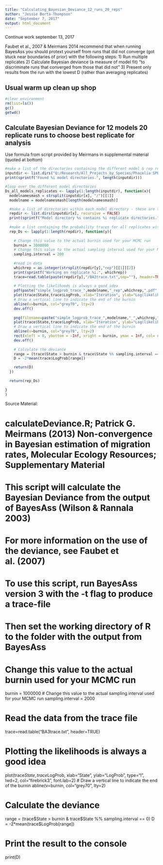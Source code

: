 ```yaml
---
title: "Calculating_Bayesian_Deviance_12_runs_20_reps"
author: "Jessie Berta-Thompson"
date: "September 7, 2017"
output: html_document
---
```

Continue work september 13, 2017

Faubet et al., 2007 & Meirmans 2014 recommend that when running BayesAss you should protext yourself from runs that did not converge (got stuck near boundaries of prior) with the following steps:
1) Run  multiple replicates
2) Calculate Bayesian deviance (a measure of model fit) "to discriminate runs that converged from those that did not"
3) Present only results from the run with the lowest D (rather than averaging replicates)


## Usual warm up clean up shop
```r
#clear environment
rm(list=ls())
gc()
getwd()

```

## Calculate Bayesian Deviance for 12 models 20 replicate runs to choose best replicate for analysis
Use formula from script provided by Meirmans in supplemental material (quoted at bottom)
```r
#make a list of the directories containing the different model & rep results (BayesAss run with different population definitions)
inputdir <- list.dirs("Q:/Research/All_Projects_by_Species/Phacelia SPECIES/Phacelia_formosula/Phacelia formosula_abiotic/Modelling/BayesAss/12_runs", recursive=FALSE)
print(sprintf("Found %i model directories.", length(inputdir)))

#loop over the different model directories
Ds_all_models_replicates <- lapply(1:length(inputdir), function(x){
  modelnamesmash = strsplit(inputdir[x], "/")[[1]]
  modelname = modelnamesmash[length(modelnamesmash)]

  #make a list of directories within each model directory - these are the replicates
  repdir <- list.dirs(inputdir[x], recursive = FALSE)
  print(sprintf("Model directory %s contains %i replicate directories.",modelname, length(repdir)))
  
  #make a list containing the probability traces for all replicates within this model
  rep_Ds <- lapply(1:length(repdir), function(y){
    
    # Change this value to the actual burnin used for your MCMC run
    burnin = 3000000
    # Change this value to the actual sampling interval used for your MCMC run
    sampling.interval = 200
    
    #read in data
    whichrep = as.integer(strsplit(repdir[y],"rep")[[1]][2])
    print(sprintf("Working on replicate %i.", whichrep))
    trace=read.table(paste(repdir[y],"/BA3trace.txt",sep=""), header=TRUE)
    
    # Plotting the likelihoods is always a good idea
    pdf(paste("simple_logprob_trace_",modelname,"_rep",whichrep,".pdf", sep = ""))
    plot(trace$State,trace$LogProb, xlab="Iteration", ylab="Log(likelihood)", type="l", lwd=2, col="darkslateblue", font.lab=2)
    # Draw a vertical line to indicate the end of the burnin
    abline(v=burnin, col="grey70", lty=2)
    dev.off()
    
    png(filename=paste("simple_logprob_trace_",modelname,"_",whichrep,".png", sep =""))
    plot(trace$State,trace$LogProb, xlab="Iteration", ylab="Log(likelihood)", type="l", lwd=2, col="darkslateblue", font.lab=2)
    # Draw a vertical line to indicate the end of the burnin
    abline(v=burnin, col="grey70", lty=2)
    rect(xleft = 0, ybottom = -Inf, xright = burnin, ymax = Inf, col= rgb(0.85,0.85,0.85,alpha=0.5))+
    dev.off()
    
    # Calculate the deviance
    range = (trace$State > burnin & trace$State %% sampling.interval == 0)
    D = -2*mean(trace$LogProb[range])

    return(D)
  })
  
  return(rep_Ds)
  
}
)
```



Source Material:

# calculateDeviance.R; Patrick G. Meirmans (2013) Non-convergence in Bayesian estimation of migration rates, Molecular Ecology Resources; Supplementary Material

# This script will calculate the Bayesian Deviance from the output of BayesAss (Wilson & Rannala 2003)
# For more information on the use of the deviance, see Faubet et al. (2007)

# To use this script, run BayesAss version 3 with the -t flag to produce a trace-file
# Then set the working directory of R to the folder with the output from BayesAss

# Change this value to the actual burnin used for your MCMC run
burnin = 1000000
# Change this value to the actual sampling interval used for your MCMC run
sampling.interval = 2000


# Read the data from the trace file
trace=read.table("BA3trace.txt", header=TRUE)

# Plotting the likelihoods is always a good idea
plot(trace$State,trace$LogProb, xlab="State", ylab="LogProb", type="l", lwd=2, col="firebrick3", font.lab=2)
# Draw a vertical line to indicate the end of the burnin
abline(v=burnin, col="grey70", lty=2)

# Calculate the deviance
range = (trace$State > burnin & trace$State %% sampling.interval == 0)
D = -2*mean(trace$LogProb[range])

# Print the result to the console
print(D)



